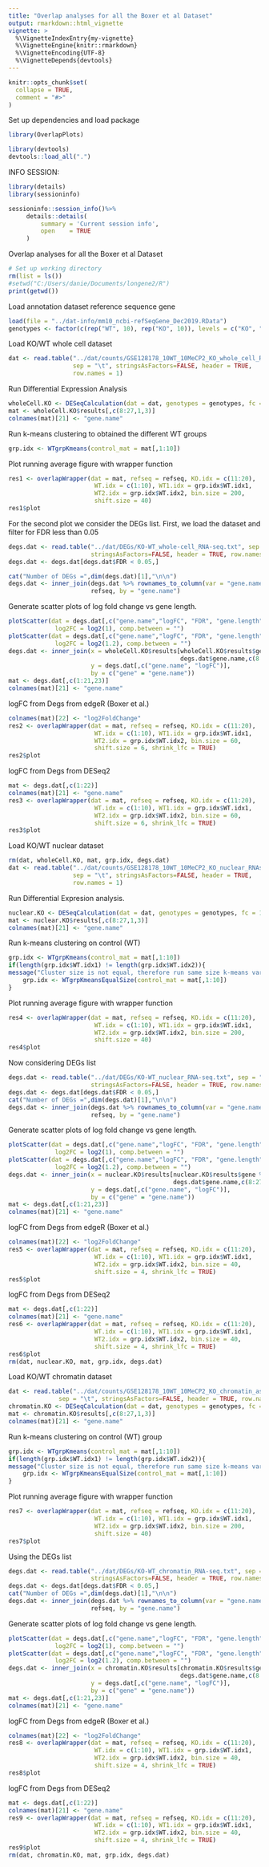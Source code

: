 ```yaml
---
title: "Overlap analyses for all the Boxer et al Dataset"
output: rmarkdown::html_vignette
vignette: >
  %\VignetteIndexEntry{my-vignette}
  %\VignetteEngine{knitr::rmarkdown}
  %\VignetteEncoding{UTF-8}
  %\VignetteDepends{devtools}
---
```


```r
knitr::opts_chunk$set(
  collapse = TRUE,
  comment = "#>"
)
```
Set up dependencies and load package
```r
library(OverlapPlots)

```

```r
library(devtools)
devtools::load_all(".")
```

INFO SESSION:

```r
library(details)
library(sessioninfo)

sessioninfo::session_info()%>%
     details::details(
         summary = 'Current session info',
         open    = TRUE
     )
```

Overlap analyses for all the Boxer et al Dataset

```r

# Set up working directory
rm(list = ls())
#setwd("C:/Users/danie/Documents/longene2/R")
print(getwd())

```
Load annotation dataset reference sequence gene
```r
load(file = "../dat-info/mm10_ncbi-refSeqGene_Dec2019.RData")
genotypes <- factor(c(rep("WT", 10), rep("KO", 10)), levels = c("KO", "WT"))

```

Load KO/WT whole cell dataset

```r

dat <- read.table("../dat/counts/GSE128178_10WT_10MeCP2_KO_whole_cell_RNAseq_exon_counts.txt",
                  sep = "\t", stringsAsFactors=FALSE, header = TRUE,
                  row.names = 1)

```
Run Differential Expression Analysis
```r
wholeCell.KO <- DESeqCalculation(dat = dat, genotypes = genotypes, fc = 1.15)
mat <- wholeCell.KO$results[,c(8:27,1,3)]
colnames(mat)[21] <- "gene.name"

```
Run k-means clustering to obtained the different WT groups
```r
grp.idx <- WTgrpKmeans(control_mat = mat[,1:10])

```
Plot running average figure with wrapper function
```r
res1 <- overlapWrapper(dat = mat, refseq = refseq, KO.idx = c(11:20),
                        WT.idx = c(1:10), WT1.idx = grp.idx$WT.idx1,
                        WT2.idx = grp.idx$WT.idx2, bin.size = 200,
                        shift.size = 40)
res1$plot

```

For the second plot we consider the DEGs list. First, we load the dataset 
and filter for FDR less than 0.05

```r
degs.dat <- read.table("../dat/DEGs/KO-WT_whole-cell_RNA-seq.txt", sep = "\t",
                       stringsAsFactors=FALSE, header = TRUE, row.names = 1)
degs.dat <- degs.dat[degs.dat$FDR < 0.05,]

cat("Number of DEGs =",dim(degs.dat)[1],"\n\n")
degs.dat <- inner_join(degs.dat %>% rownames_to_column(var = "gene.name"),
                       refseq, by = "gene.name")

```
Generate scatter plots of log fold change vs gene length.
```r
plotScatter(dat = degs.dat[,c("gene.name","logFC", "FDR", "gene.length")],
             log2FC = log2(1), comp.between = "")
plotScatter(dat = degs.dat[,c("gene.name","logFC", "FDR", "gene.length")],
             log2FC = log2(1.2), comp.between = "")
degs.dat <- inner_join(x = wholeCell.KO$results[wholeCell.KO$results$gene %in%
                                                degs.dat$gene.name,c(8:27,1,3)],
                       y = degs.dat[,c("gene.name", "logFC")],
                       by = c("gene" = "gene.name"))
mat <- degs.dat[,c(1:21,23)]
colnames(mat)[21] <- "gene.name"

```
logFC from Degs from edgeR (Boxer et al.)
```r
colnames(mat)[22] <- "log2FoldChange"
res2 <- overlapWrapper(dat = mat, refseq = refseq, KO.idx = c(11:20),
                        WT.idx = c(1:10), WT1.idx = grp.idx$WT.idx1,
                        WT2.idx = grp.idx$WT.idx2, bin.size = 60,
                        shift.size = 6, shrink_lfc = TRUE)
res2$plot
```

logFC from Degs from DESeq2
```r
mat <- degs.dat[,c(1:22)]
colnames(mat)[21] <- "gene.name"
res3 <- overlapWrapper(dat = mat, refseq = refseq, KO.idx = c(11:20),
                        WT.idx = c(1:10), WT1.idx = grp.idx$WT.idx1,
                        WT2.idx = grp.idx$WT.idx2, bin.size = 60,
                        shift.size = 6, shrink_lfc = TRUE)
res3$plot

```
Load KO/WT nuclear dataset
```r
rm(dat, wholeCell.KO, mat, grp.idx, degs.dat)
dat <- read.table("../dat/counts/GSE128178_10WT_10MeCP2_KO_nuclear_RNAseq_gene_body_counts.txt",
                  sep = "\t", stringsAsFactors=FALSE, header = TRUE,
                  row.names = 1)

```
Run Differential Expresion analysis.
```r
nuclear.KO <- DESeqCalculation(dat = dat, genotypes = genotypes, fc = 1.15)
mat <- nuclear.KO$results[,c(8:27,1,3)]
colnames(mat)[21] <- "gene.name"

```
Run k-means clustering on control (WT)
```r
grp.idx <- WTgrpKmeans(control_mat = mat[,1:10])
if(length(grp.idx$WT.idx1) != length(grp.idx$WT.idx2)){
message("Cluster size is not equal, therefore run same size k-means variation!")
    grp.idx <- WTgrpKmeansEqualSize(control_mat = mat[,1:10])
}
```
Plot running average figure with wrapper function
```r
res4 <- overlapWrapper(dat = mat, refseq = refseq, KO.idx = c(11:20),
                        WT.idx = c(1:10), WT1.idx = grp.idx$WT.idx1,
                        WT2.idx = grp.idx$WT.idx2, bin.size = 200,
                        shift.size = 40)
res4$plot

```
Now considering DEGs list
```r
degs.dat <- read.table("../dat/DEGs/KO-WT_nuclear_RNA-seq.txt", sep = "\t",
                       stringsAsFactors=FALSE, header = TRUE, row.names = 1)
degs.dat <- degs.dat[degs.dat$FDR < 0.05,]
cat("Number of DEGs =",dim(degs.dat)[1],"\n\n")
degs.dat <- inner_join(degs.dat %>% rownames_to_column(var = "gene.name"),
                       refseq, by = "gene.name")

```
Generate scatter plots of log fold change vs gene length.
```r
plotScatter(dat = degs.dat[,c("gene.name","logFC", "FDR", "gene.length")],
             log2FC = log2(1), comp.between = "")
plotScatter(dat = degs.dat[,c("gene.name","logFC", "FDR", "gene.length")],
             log2FC = log2(1.2), comp.between = "")
degs.dat <- inner_join(x = nuclear.KO$results[nuclear.KO$results$gene %in%
                                              degs.dat$gene.name,c(8:27,1,3)],
                       y = degs.dat[,c("gene.name", "logFC")],
                       by = c("gene" = "gene.name"))
mat <- degs.dat[,c(1:21,23)]
colnames(mat)[21] <- "gene.name"

```
logFC from Degs from edgeR (Boxer et al.)
```r
colnames(mat)[22] <- "log2FoldChange"
res5 <- overlapWrapper(dat = mat, refseq = refseq, KO.idx = c(11:20),
                        WT.idx = c(1:10), WT1.idx = grp.idx$WT.idx1,
                        WT2.idx = grp.idx$WT.idx2, bin.size = 40,
                        shift.size = 4, shrink_lfc = TRUE)
res5$plot
```
logFC from Degs from DESeq2
```r
mat <- degs.dat[,c(1:22)]
colnames(mat)[21] <- "gene.name"
res6 <- overlapWrapper(dat = mat, refseq = refseq, KO.idx = c(11:20),
                        WT.idx = c(1:10), WT1.idx = grp.idx$WT.idx1,
                        WT2.idx = grp.idx$WT.idx2, bin.size = 40,
                        shift.size = 4, shrink_lfc = TRUE)
res6$plot
rm(dat, nuclear.KO, mat, grp.idx, degs.dat)

```
Load KO/WT chromatin dataset
```r
dat <- read.table("../dat/counts/GSE128178_10WT_10MeCP2_KO_chromatin_associated_RNAseq_gene_body_counts.txt",
              sep = "\t", stringsAsFactors=FALSE, header = TRUE, row.names = 1)
chromatin.KO <- DESeqCalculation(dat = dat, genotypes = genotypes, fc = 1.15)
mat <- chromatin.KO$results[,c(8:27,1,3)]
colnames(mat)[21] <- "gene.name"

```
Run k-means clustering on control (WT) group
```r
grp.idx <- WTgrpKmeans(control_mat = mat[,1:10])
if(length(grp.idx$WT.idx1) != length(grp.idx$WT.idx2)){
message("Cluster size is not equal, therefore run same size k-means variation!")
    grp.idx <- WTgrpKmeansEqualSize(control_mat = mat[,1:10])
}

```
Plot running average figure with wrapper function
```r
res7 <- overlapWrapper(dat = mat, refseq = refseq, KO.idx = c(11:20),
                        WT.idx = c(1:10), WT1.idx = grp.idx$WT.idx1,
                        WT2.idx = grp.idx$WT.idx2, bin.size = 200,
                        shift.size = 40)
res7$plot

```
Using the DEGs list
```r
degs.dat <- read.table("../dat/DEGs/KO-WT_chromatin_RNA-seq.txt", sep = "\t",
                       stringsAsFactors=FALSE, header = TRUE, row.names = 1)
degs.dat <- degs.dat[degs.dat$FDR < 0.05,]
cat("Number of DEGs =",dim(degs.dat)[1],"\n\n")
degs.dat <- inner_join(degs.dat %>% rownames_to_column(var = "gene.name"),
                       refseq, by = "gene.name")

```
Generate scatter plots of log fold change vs gene length.
```r
plotScatter(dat = degs.dat[,c("gene.name","logFC", "FDR", "gene.length")],
             log2FC = log2(1), comp.between = "")
plotScatter(dat = degs.dat[,c("gene.name","logFC", "FDR", "gene.length")],
             log2FC = log2(1.2), comp.between = "")
degs.dat <- inner_join(x = chromatin.KO$results[chromatin.KO$results$gene %in%
                                                degs.dat$gene.name,c(8:27,1,3)],
                       y = degs.dat[,c("gene.name", "logFC")],
                       by = c("gene" = "gene.name"))
mat <- degs.dat[,c(1:21,23)]
colnames(mat)[21] <- "gene.name"

```
logFC from Degs from edgeR (Boxer et al.)
```r
colnames(mat)[22] <- "log2FoldChange"
res8 <- overlapWrapper(dat = mat, refseq = refseq, KO.idx = c(11:20),
                        WT.idx = c(1:10), WT1.idx = grp.idx$WT.idx1,
                        WT2.idx = grp.idx$WT.idx2, bin.size = 40,
                        shift.size = 4, shrink_lfc = TRUE)
res8$plot
```
logFC from Degs from DESeq2
```r
mat <- degs.dat[,c(1:22)]
colnames(mat)[21] <- "gene.name"
res9 <- overlapWrapper(dat = mat, refseq = refseq, KO.idx = c(11:20),
                        WT.idx = c(1:10), WT1.idx = grp.idx$WT.idx1,
                        WT2.idx = grp.idx$WT.idx2, bin.size = 40,
                        shift.size = 4, shrink_lfc = TRUE)
res9$plot
rm(dat, chromatin.KO, mat, grp.idx, degs.dat)

```

